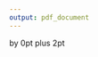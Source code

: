 ```yaml
---
output: pdf_document
---
```


\parskip=2\baselineskip \advance\parskip by 0pt plus 2pt

\chapter*{\bibname}
